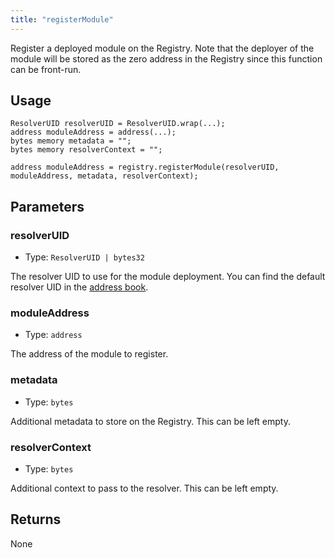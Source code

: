 ```yaml
---
title: "registerModule"
---
```


Register a deployed module on the Registry. Note that the deployer of the module will be stored as the zero address in the Registry since this function can be front-run.

## Usage

```solidity
ResolverUID resolverUID = ResolverUID.wrap(...);
address moduleAddress = address(...);
bytes memory metadata = "";
bytes memory resolverContext = "";

address moduleAddress = registry.registerModule(resolverUID, moduleAddress, metadata, resolverContext);
```

## Parameters

### resolverUID

- Type: `ResolverUID | bytes32`

The resolver UID to use for the module deployment. You can find the default resolver UID in the [address book](../../../home/resources/address-book).

### moduleAddress

- Type: `address`

The address of the module to register.

### metadata

- Type: `bytes`

Additional metadata to store on the Registry. This can be left empty.

### resolverContext

- Type: `bytes`

Additional context to pass to the resolver. This can be left empty.

## Returns

None
